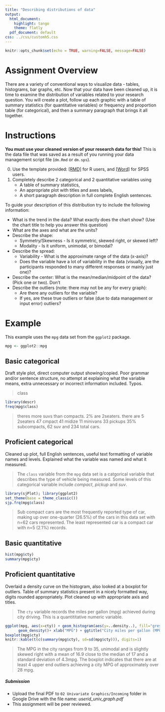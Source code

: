 ```yaml
---
title: "Describing distributions of data"
output:
  html_document:
    highlight: tango
    theme: flatly
  pdf_document: default
css: ../css/customh5.css
---
```


```r
knitr::opts_chunk$set(echo = TRUE, warning=FALSE, message=FALSE)
```

# Assignment Overview

There are a variety of conventional ways to visualize data - tables, histograms, bar graphs, etc. Now that your data have been cleaned up, it is time to examine the distribution of variables related to your research question. You will create a plot, follow up each graphic with a table of summary statistics (for quantitative variables) or frequency and proportion table (for categorical), and then a summary paragraph that brings it all together. 

# Instructions

**You must use your cleaned version of your research data for this!** This is the data file that was saved as a result of you running your data management script file (`dm.Rmd` or `dm.sps`). 

0. Use the template provided: [[RMD]](Univariate_Graphing_template.Rmd) for R users, and [[Word]](Univariate_Graphing_template.docx) for SPSS users. 
1. Completely describe 2 categorical and 2 quantitative variables using 
    - A table of summary statistics,
    - An appropriate plot with titles and axes labels, 
    - A short paragraph description in full complete English sentences. 
   

To guide your description of this distribution try to include the following information:

* What is the trend in the data? What exactly does the chart show? (Use the chart title to help you answer this question)
* What are the axes and what are the units?
* Describe the shape:
    - Symmetry/Skewness - Is it symmetric, skewed right, or skewed left?
    - Modality - Is it uniform, unimodal, or bimodal?             
* Describe the spread:
    - Variability - What is the approximate range of the data (x-axis)?
    - Does the variable have a lot of variability in the data (visually, are the participants responded to many different responses or mainly just one)?
* Describe the center: What is the mean/median/midpoint of the data? (Pick one or two). Don't 
* Describe the outliers (note: there may not be any for every graph):
    - Are there any outliers for the variable?
    - If yes, are these true outliers or false (due to data management or input error) outliers?

# Example
This example uses the `mpg` data set from the `ggplot2` package.
```r
mpg <- ggplot2::mpg
```

## Basic categorical
Draft style plot, direct computer output showing/copied. Poor grammar and/or sentence structure, no attempt at explaining what the variable means, extra unnecessary or incorrect information included. Typos. 

> class

```r
library(descr)
freq(mpg$class)
```

> theres more suvs than compacts. 2% are 2seaters. there are 5 2seaters 47 cmpact 41 midize 11 minivans 33 pickups 35% subcompacts, 62 suv and 234 total cars. 

## Proficient categorical
Cleaned up plot, full English sentences, useful text formatting of variable names and levels. Explained what the variable was named and what it measured. 

> The `class` variable from the `mpg` data set is a catgorical variable that describes the type of vehicle being measured. Some levels of this categorical variable include _compact_, _pickup_ and _suv_. 

```r
library(sjPlot); library(ggplot2)
set_theme(base = theme_classic())
sjp.frq(mpg$class)
```

> Sub compact cars are the most frequently reported type of car, making up over one-quarter (26.5%) of the cars in this data set with n=62 cars represented. The least represented car is a compact car with n=5 (2.1%) records. 

## Basic quantitative 

```r
hist(mpg$cty)
summary(mpg$cty)
```

## Proficient quantitative
Overlaid a density curve on the histogram, also looked at a boxplot for outliers. Table of summary statistics present in a nicely formatted way, digits rounded appropriately. Plot cleaned up with appropriate axis and titles.  

> The `cty` variable records the miles per gallon (mpg) achieved during city driving. This is a quantititative numeric variable. 

```r
ggplot(mpg, aes(x=cty)) + geom_histogram(aes(y=..density..), fill="grey", binwidth = 2) + 
      geom_density()+ xlab("MPG") + ggtitle("City miles per gallon (MPG)") 
boxplot(mpg$cty)
knitr::kable(t(c(summary(mpg$cty), sd=sd(mpg$cty))), digits=1)
```

> The MPG in the city ranges from 9 to 35, unimodal and is slightly skewed right with a mean of 16.9 close to the median of 17 and a standard deviation of 4.3mpg. The boxplot indicates that there are at least 4 upper end outliers achieving a city MPG of approximately over 28 mpg. 



##### Submission
* Upload the final PDF to `02 Univariate Graphics/Incoming` folder in Google Drive with the file name: _userid_univ_graph.pdf_
* This assignment will be peer reviewed. 
